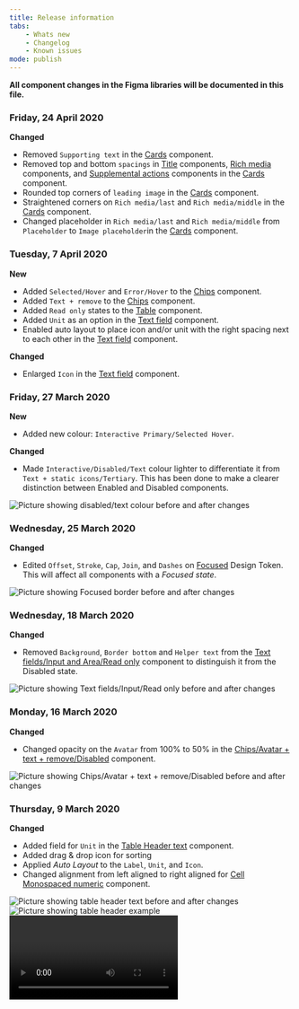 ```yaml
---
title: Release information
tabs:
    - Whats new
    - Changelog
    - Known issues
mode: publish
---
```


**All component changes in the Figma libraries will be documented in this file.**



### Friday, 24 April 2020


**Changed**

* Removed `Supporting text` in the [Cards](https://www.figma.com/file/0bGXR2sCwMVSDNyyzu5BXrO5/UI%E2%80%94User-Interface?node-id=1%3A5) component.
* Removed top and bottom `spacings` in [Title](https://www.figma.com/file/0bGXR2sCwMVSDNyyzu5BXrO5/UI%E2%80%94User-Interface?node-id=214%3A764) components, [Rich media](https://www.figma.com/file/0bGXR2sCwMVSDNyyzu5BXrO5/UI%E2%80%94User-Interface?node-id=214%3A334) components, and [Supplemental actions](https://www.figma.com/file/0bGXR2sCwMVSDNyyzu5BXrO5/UI%E2%80%94User-Interface?node-id=214%3A321) components in the [Cards](https://www.figma.com/file/0bGXR2sCwMVSDNyyzu5BXrO5/UI%E2%80%94User-Interface?node-id=1%3A5) component.
* Rounded top corners of `leading image` in the [Cards](https://www.figma.com/file/0bGXR2sCwMVSDNyyzu5BXrO5/UI%E2%80%94User-Interface?node-id=1%3A5) component.
* Straightened corners on `Rich media/last` and `Rich media/middle` in the [Cards](https://www.figma.com/file/0bGXR2sCwMVSDNyyzu5BXrO5/UI%E2%80%94User-Interface?node-id=1%3A5) component.
* Changed placeholder in `Rich media/last` and `Rich media/middle` from `Placeholder` to `Image placeholder`in the [Cards](https://www.figma.com/file/0bGXR2sCwMVSDNyyzu5BXrO5/UI%E2%80%94User-Interface?node-id=1%3A5) component.



### Tuesday, 7 April 2020


**New**

* Added `Selected/Hover` and `Error/Hover` to the [Chips](https://www.figma.com/file/0bGXR2sCwMVSDNyyzu5BXrO5/UI%E2%80%94User-Interface?node-id=1%3A6) component.
* Added `Text + remove` to the [Chips](https://www.figma.com/file/0bGXR2sCwMVSDNyyzu5BXrO5/UI%E2%80%94User-Interface?node-id=1%3A6) component.
* Added `Read only` states to the [Table](https://www.figma.com/file/0bGXR2sCwMVSDNyyzu5BXrO5/UI%E2%80%94User-Interface?node-id=1%3A25) component.
* Added `Unit` as an option in the [Text field](https://www.figma.com/file/0bGXR2sCwMVSDNyyzu5BXrO5/UI%E2%80%94User-Interface?node-id=1%3A26) component.
* Enabled auto layout to place icon and/or unit with the right spacing next to each other in the [Text field](https://www.figma.com/file/0bGXR2sCwMVSDNyyzu5BXrO5/UI%E2%80%94User-Interface?node-id=1%3A26) component.


**Changed**
* Enlarged `Icon` in the [Text field](https://www.figma.com/file/0bGXR2sCwMVSDNyyzu5BXrO5/UI%E2%80%94User-Interface?node-id=1%3A26) component.



### Friday, 27 March 2020


**New**

* Added new colour: `Interactive Primary/Selected Hover`.


**Changed**

* Made `Interactive/Disabled/Text` colour lighter to differentiate it from `Text + static icons/Tertiary`. This has been done to make a clearer distinction between Enabled and Disabled components. 

<Image url="images/2020/20200331-disabled-text%201600px.jpg" alt="Picture showing disabled/text colour before and after changes" />



### Wednesday, 25 March 2020


**Changed**

* Edited `Offset`, `Stroke`, `Cap`, `Join`, and `Dashes` on [Focused](https://www.figma.com/file/0TbIXrrObWj80Cf7KucKYFL0/Design-Tokens?node-id=339%3A1806) Design Token. This will affect all components with a *Focused state*. 

<Image url="images/2020/20200325-focused%201600px.jpg" alt="Picture showing Focused border before and after changes" />



### Wednesday, 18 March 2020


**Changed**

* Removed `Background`, `Border bottom` and `Helper text` from the [Text fields/Input and Area/Read only](https://www.figma.com/file/0bGXR2sCwMVSDNyyzu5BXrO5/UI%E2%80%94User-Interface?node-id=1%3A26) component to distinguish it from the Disabled state.

<Image url="images/2020/20200327-text%20fields%20read%20only%201600px.jpg" alt="Picture showing Text fields/Input/Read only before and after changes" />



### Monday, 16 March 2020


**Changed**

* Changed opacity on the `Avatar` from 100% to 50% in the [Chips/Avatar + text + remove/Disabled](https://www.figma.com/file/0bGXR2sCwMVSDNyyzu5BXrO5/UI%E2%80%94User-Interface?node-id=5155%3A17713) component.

<Image url="images/2020/20200316-chips%20disabled%201600px.jpg" alt="Picture showing Chips/Avatar + text + remove/Disabled before and after changes" />



### Thursday, 9 March 2020


**Changed**

* Added field for `Unit` in the [Table Header text](https://www.figma.com/file/0bGXR2sCwMVSDNyyzu5BXrO5/UI%E2%80%94User-Interface?node-id=2450%3A1219) component.
* Added drag & drop icon for sorting
* Applied *Auto Layout* to the `Label`, `Unit`, and `Icon`. 
* Changed alignment from left aligned to right aligned for [Cell Monospaced numeric](https://www.figma.com/file/0bGXR2sCwMVSDNyyzu5BXrO5/UI%E2%80%94User-Interface?node-id=2450%3A1603) component.

<Image url="images/2020/20200309-table header before after 800 px.jpg" alt="Picture showing table header text before and after changes" />

<Image url="images/2020/20200309-table header example 800 px.jpg" alt="Picture showing table header example" />

<Video controls autoPlay loop type="video/mp4" url="video/2020/20200309-Table header text demo.mp4" alt="Video showing how to drag&drop icons and how to adjust table header component" />


**New**

* Added new state ActiveResting for [Table Cell input](https://www.figma.com/file/0bGXR2sCwMVSDNyyzu5BXrO5/UI%E2%80%94User-Interface?node-id=2450%3A2487) component.

<Image url="images/2020/20200309-table cell input activeresting 800 px.jpg" alt="Picture showing new ActiveResting state for table cell input" />

<Image url="images/2020/20200309-table example active row 800px.jpg" alt="Picture showing example for active row, using ActiveResting state" />



### Thursday, 27 February 2020


**New**

* Added [Buttons toggle](https://www.figma.com/file/0bGXR2sCwMVSDNyyzu5BXrO5/UI%E2%80%94User-Interface?node-id=27%3A3) component to Figma.



### Wednesday, 19 February 2020


**Changed**

* Updated vertical constraints on icons and avatars in the [Chips](https://eds.equinor.com/components/chips/) component from `scale` to `center` to allow reduction of the component height from 48px to 32px. 
* Moved *Listing frame* in **Navigation Drawer/Listing/Desktop** 1px to the right because the previous placement was not aligned to the grid. 

